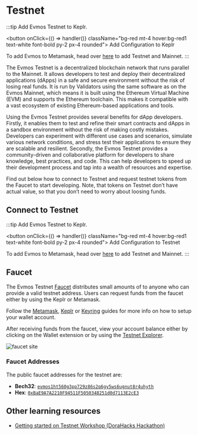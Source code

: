 # Testnet


:::tip
Add Evmos Testnet to Keplr.

<button onClick={() => handler()} className="bg-red mt-4 hover:bg-red1 text-white font-bold py-2 px-4 rounded">
  Add Configuration to Keplr
</button>

To add Evmos to Metamask, head over [here](https://chainlist.org/?testnets=true&search=evmos) to add Testnet and Mainnet.
:::

The Evmos Testnet is a decentralized blockchain network
that runs parallel to the Mainnet.
It allows developers to test and deploy their decentralized applications (dApps)
in a safe and secure environment without the risk of losing real funds.
It is run by Validators using the same software as on the Evmos Mainnet,
which means it is built using the Ethereum Virtual Machine (EVM)
and supports the Ethereum toolchain.
This makes it compatible with a vast ecosystem
of existing Ethereum-based applications and tools.

Using the Evmos Testnet provides several benefits for dApp developers.
Firstly, it enables them to test and refine their smart contracts
and dApps in a sandbox environment without the risk of making costly mistakes.
Developers can experiment with different use cases and scenarios,
simulate various network conditions,
and stress test their applications to ensure they are scalable and resilient.
Secondly, the Evmos Testnet provides a community-driven
and collaborative platform for developers to share knowledge, best practices, and code.
This can help developers to speed up their development process
and tap into a wealth of resources and expertise.

Find out below how to connect to Testnet
and request testnet tokens from the Faucet to start developing.
Note, that tokens on Testnet don’t have actual value,
so that you don’t need to worry about loosing funds.

## Connect to Testnet

:::tip
Add Evmos Testnet to Keplr.

<button onClick={() => handler()} className="bg-red mt-4 hover:bg-red1 text-white font-bold py-2 px-4 rounded">
  Add Configuration to Testnet
</button>

To add Evmos to Metamask, head over [here](https://chainlist.org/?testnets=true&search=evmos) to add Testnet and Mainnet.
:::

## Faucet


The Evmos Testnet [Faucet](https://faucet.evmos.dev/) distributes small amounts
of <ProjectValue keyword="testnet_ticker" /> to anyone who can provide a valid
testnet address. Users can request funds from the faucet either by using the
Keplr or Metamask.

Follow the [Metamask](./../../use/connect-your-wallet/metamask), [Keplr](./../../use/connect-your-wallet/keplr)
or [Keyring](./../../protocol/concepts/keyring) guides for more info on how to setup your wallet account.

After receiving funds from the faucet, view your account balance either by
clicking on the Wallet extension or by using the [Testnet
Explorer](https://testnet.mintscan.io/evmos-testnet).

![faucet site](/img/faucet_web_page.png)

### Faucet Addresses

The public faucet addresses for the testnet are:

- **Bech32**: [`evmos1ht560g3pp729z86s2q6gy5ws6ugnut8r4uhyth`](https://testnet.mintscan.io/evmos-testnet/account/evmos1ht560g3pp729z86s2q6gy5ws6ugnut8r4uhyth)
- **Hex**: [`0xBaE9A7A2210F94511F5050348251d0d7113E2cE3`](https://evm.evmos.dev/address/0xBaE9A7A2210F94511F5050348251d0d7113E2cE3/transactions)

## Other learning resources

- [Getting started on Testnet Workshop (DoraHacks Hackathon)](https://www.youtube.com/live/pzk70FaqtQE?feature=share)
